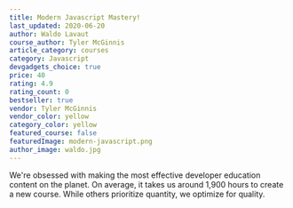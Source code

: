 ```yaml
---
title: Modern Javascript Mastery!
last_updated: 2020-06-20
author: Waldo Lavaut
course_author: Tyler McGinnis
article_category: courses
category: Javascript
devgadgets_choice: true
price: 40
rating: 4.9
rating_count: 0
bestseller: true
vendor: Tyler McGinnis
vendor_color: yellow
category_color: yellow
featured_course: false
featuredImage: modern-javascript.png
author_image: waldo.jpg
---
```


We're obsessed with making the most effective developer education content on the planet. On average, it takes us around 1,900 hours to create a new course. While others prioritize quantity, we optimize for quality.
